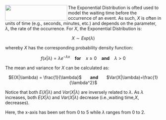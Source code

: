 <img src="http://myweb.polyu.edu.hk/~iclychow/exponent2.gif" width="200" height="50" align="left">

The Exponential Distribution is ofted used to model the waiting time before the occurrence of an event. As such, $X$ is often in units of time (e.g., seconds, minutes, etc.) and depends on the parameter, $\lambda$, the rate of the occurrence. For $X$, the Exponential Distribution is:

<center> $X \sim Exp(\lambda)$</center>

whereby $X$ has the corresponding probability density function:

<center>$f(x|\lambda) = \lambda e^{-\lambda x}$ &nbsp;&nbsp; <b>for</b> &nbsp;&nbsp; $x \geq 0$ &nbsp;&nbsp; <b>and</b> &nbsp;&nbsp; $\lambda > 0$ </center>

The mean and variance for $X$ can be calculated as:

<center> $E(X|\lambda) = \frac{1}{\lambda}$ &nbsp;&nbsp;&nbsp;&nbsp;&nbsp; <b> and </b> &nbsp;&nbsp;&nbsp;&nbsp;&nbsp; $Var(X|\lambda)=\frac{1}{\lambda^2}$ </center>

Notice that both $E(X|\lambda)$ and $Var(X|\lambda)$ are inversely related to $\lambda$. As $\lambda$ increases, both $E(X|\lambda)$ and $Var(X|\lambda)$ decrease (i.e.,waiting time,$X$, decreases).

Here, the x-axis has been set from 0 to 5 while $\lambda$ ranges from 0 to 2.